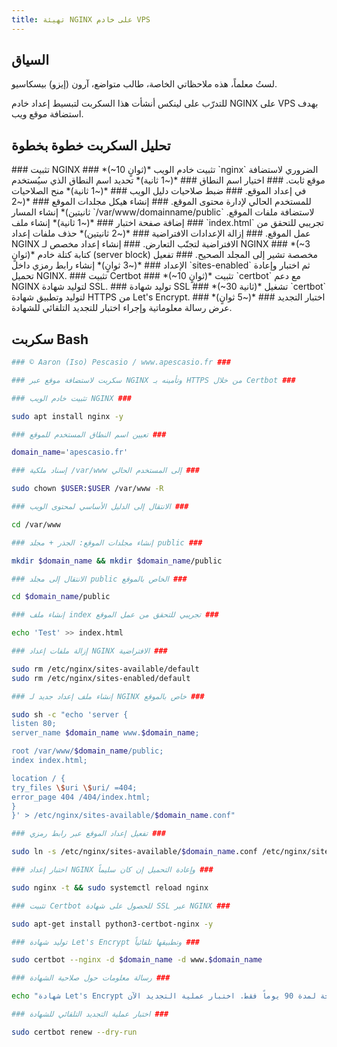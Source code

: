 ---
title: تهيئة NGINX على خادم VPS
---

## السياق

لستُ معلماً، هذه ملاحظاتي الخاصة، طالب متواضع، آرون (إيزو) بيسكاسيو.

للتدرّب على لينكس أنشأت هذا السكربت لتبسيط إعداد خادم NGINX على VPS بهدف استضافة موقع ويب.

## تحليل السكربت خطوة بخطوة
<DynamicCallout>
<Steps>
<Step>
### تثبيت NGINX ###
*(~10 ثوانٍ)* تثبيت خادم الويب `nginx` الضروري لاستضافة موقع ثابت.
</Step>

<Step>
### اختيار اسم النطاق ###
*(~1 ثانية)* تحديد اسم النطاق الذي سيُستخدم في إعداد الموقع.
</Step>

<Step>
### ضبط صلاحيات دليل الويب ###
*(~1 ثانية)* منح الصلاحيات للمستخدم الحالي لإدارة محتوى الموقع.
</Step>

<Step>
### إنشاء هيكل مجلدات الموقع ###
*(~2 ثانيتين)* إنشاء المسار `/var/www/domainname/public` لاستضافة ملفات الموقع.
</Step>

<Step>
### إضافة صفحة اختبار ###
*(~1 ثانية)* إنشاء ملف `index.html` تجريبي للتحقق من عمل الموقع.
</Step>

<Step>
### إزالة الإعدادات الافتراضية ###
*(~2 ثانيتين)* حذف ملفات إعداد NGINX الافتراضية لتجنّب التعارض.
</Step>

<Step>
### إنشاء إعداد مخصص لـ NGINX ###
*(~3 ثوانٍ)* كتابة كتلة خادم (server block) مخصصة تشير إلى المجلد الصحيح.
</Step>

<Step>
### تفعيل الإعداد ###
*(~3 ثوانٍ)* إنشاء رابط رمزي داخل `sites-enabled` ثم اختبار وإعادة تحميل NGINX.
</Step>

<Step>
### تثبيت Certbot ###
*(~10 ثوانٍ)* تثبيت `certbot` مع دعم NGINX لتوليد شهادة SSL.
</Step>

<Step>
### توليد شهادة SSL ###
*(~30 ثانية)* تشغيل `certbot` لتوليد وتطبيق شهادة HTTPS من Let's Encrypt.
</Step>

<Step>
### اختبار التجديد ###
*(~5 ثوانٍ)* عرض رسالة معلوماتية وإجراء اختبار للتجديد التلقائي للشهادة.
</Step>
</Steps>
</DynamicCallout>

## سكربت Bash

```bash {title="config-nginx-vps.sh"}
### © Aaron (Iso) Pescasio / www.apescasio.fr ###

### سكربت لاستضافة موقع عبر NGINX وتأمينه بـ HTTPS من خلال Certbot ###

### تثبيت خادم الويب NGINX ###

sudo apt install nginx -y

### تعيين اسم النطاق المستخدم للموقع ###

domain_name='apescasio.fr'

### إسناد ملكية /var/www إلى المستخدم الحالي ###

sudo chown $USER:$USER /var/www -R

### الانتقال إلى الدليل الأساسي لمحتوى الويب ###

cd /var/www

### إنشاء مجلدات الموقع: الجذر + مجلد public ###

mkdir $domain_name && mkdir $domain_name/public

### الانتقال إلى مجلد public الخاص بالموقع ###

cd $domain_name/public

### إنشاء ملف index تجريبي للتحقق من عمل الموقع ###

echo 'Test' >> index.html

### إزالة ملفات إعداد NGINX الافتراضية ###

sudo rm /etc/nginx/sites-available/default
sudo rm /etc/nginx/sites-enabled/default

### إنشاء ملف إعداد جديد لـ NGINX خاص بالموقع ###

sudo sh -c "echo 'server {
listen 80;
server_name $domain_name www.$domain_name;

root /var/www/$domain_name/public;
index index.html;

location / {
try_files \$uri \$uri/ =404;
error_page 404 /404/index.html;
}
}' > /etc/nginx/sites-available/$domain_name.conf"

### تفعيل إعداد الموقع عبر رابط رمزي ###

sudo ln -s /etc/nginx/sites-available/$domain_name.conf /etc/nginx/sites-enabled/

### اختبار إعداد NGINX وإعادة التحميل إن كان سليماً ###

sudo nginx -t && sudo systemctl reload nginx

### تثبيت Certbot للحصول على شهادة SSL عبر NGINX ###

sudo apt-get install python3-certbot-nginx -y

### توليد شهادة Let's Encrypt وتطبيقها تلقائياً ###

sudo certbot --nginx -d $domain_name -d www.$domain_name

### رسالة معلومات حول صلاحية الشهادة ###

echo "شهادة Let's Encrypt صالحة لمدة 90 يوماً فقط. اختبار عملية التجديد الآن."

### اختبار عملية التجديد التلقائي للشهادة ###

sudo certbot renew --dry-run
```
